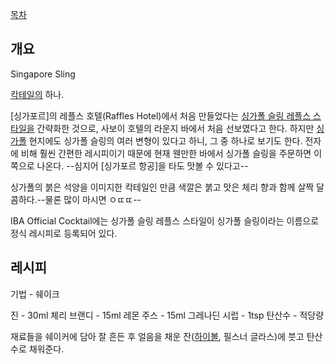[[목차]]
== 개요 ==
Singapore Sling

[[칵테일]]의 하나.

[싱가포르]의 레플스 호텔(Raffles Hotel)에서 처음 만들었다는 [[싱가폴 슬링 레플스 스타일]]을 간략화한 것으로, 사보이 호텔의 라운지 바에서 처음 선보였다고 한다. 하지만 [[싱가폴]] 현지에도 싱가폴 슬링의 여러 변형이 있다고 하니, 그 중 하나로 보기도 한다. 전자에 비해 훨씬 간편한 레시피이기 때문에 현재 웬만한 바에서 싱가폴 슬링을 주문하면 이 쪽으로 나온다. --심지어 [싱가포르 항공]을 타도 맛볼 수 있다고--

싱가폴의 붉은 석양을 이미지한 칵테일인 만큼 색깔은 붉고 맛은 체리 향과 함께 살짝 달콤하다.--물론 많이 마시면 ㅇㄸㄸ--

IBA Official Cocktail에는 싱가폴 슬링 레플스 스타일이 싱가폴 슬링이라는 이름으로 정식 레시피로 등록되어 있다.
== 레시피 ==
기법 - 쉐이크

진 - 30ml
체리 브랜디 - 15ml
레몬 주스 - 15ml
그레나딘 시럽 - 1tsp
탄산수 - 적당량

재료들을 쉐이커에 담아 잘 흔든 후 얼음을 채운 잔([[하이볼]], 필스너 글라스)에 붓고 탄산수로 채워준다.
